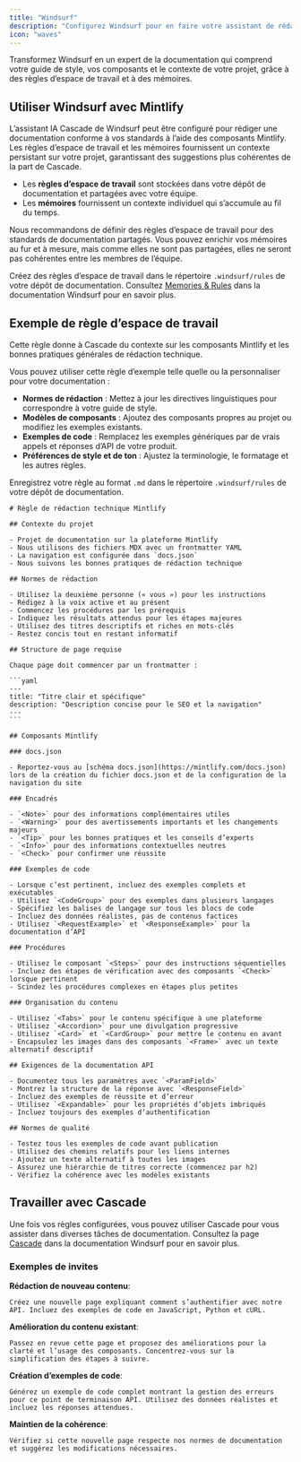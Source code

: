 ```yaml
---
title: "Windsurf"
description: "Configurez Windsurf pour en faire votre assistant de rédaction"
icon: "waves"
---
```


Transformez Windsurf en un expert de la documentation qui comprend votre guide de style, vos composants et le contexte de votre projet, grâce à des règles d’espace de travail et à des mémoires.

## Utiliser Windsurf avec Mintlify

L’assistant IA Cascade de Windsurf peut être configuré pour rédiger une documentation conforme à vos standards à l’aide des composants Mintlify. Les règles d’espace de travail et les mémoires fournissent un contexte persistant sur votre projet, garantissant des suggestions plus cohérentes de la part de Cascade.

* Les **règles d’espace de travail** sont stockées dans votre dépôt de documentation et partagées avec votre équipe.
* Les **mémoires** fournissent un contexte individuel qui s’accumule au fil du temps.

Nous recommandons de définir des règles d’espace de travail pour des standards de documentation partagés. Vous pouvez enrichir vos mémoires au fur et à mesure, mais comme elles ne sont pas partagées, elles ne seront pas cohérentes entre les membres de l’équipe.

Créez des règles d’espace de travail dans le répertoire `.windsurf/rules` de votre dépôt de documentation. Consultez [Memories & Rules](https://docs.windsurf.com/windsurf/cascade/memories) dans la documentation Windsurf pour en savoir plus.

## Exemple de règle d’espace de travail

Cette règle donne à Cascade du contexte sur les composants Mintlify et les bonnes pratiques générales de rédaction technique.

Vous pouvez utiliser cette règle d’exemple telle quelle ou la personnaliser pour votre documentation :

* **Normes de rédaction** : Mettez à jour les directives linguistiques pour correspondre à votre guide de style.
* **Modèles de composants** : Ajoutez des composants propres au projet ou modifiez les exemples existants.
* **Exemples de code** : Remplacez les exemples génériques par de vrais appels et réponses d’API de votre produit.
* **Préférences de style et de ton** : Ajustez la terminologie, le formatage et les autres règles.

Enregistrez votre règle au format `.md` dans le répertoire `.windsurf/rules` de votre dépôt de documentation.

````mdx
# Règle de rédaction technique Mintlify

## Contexte du projet

- Projet de documentation sur la plateforme Mintlify
- Nous utilisons des fichiers MDX avec un frontmatter YAML  
- La navigation est configurée dans `docs.json`
- Nous suivons les bonnes pratiques de rédaction technique

## Normes de rédaction

- Utilisez la deuxième personne (« vous ») pour les instructions
- Rédigez à la voix active et au présent
- Commencez les procédures par les prérequis
- Indiquez les résultats attendus pour les étapes majeures
- Utilisez des titres descriptifs et riches en mots-clés
- Restez concis tout en restant informatif

## Structure de page requise

Chaque page doit commencer par un frontmatter :

```yaml
---
title: "Titre clair et spécifique"
description: "Description concise pour le SEO et la navigation"
---
```

## Composants Mintlify

### docs.json

- Reportez-vous au [schéma docs.json](https://mintlify.com/docs.json) lors de la création du fichier docs.json et de la configuration de la navigation du site

### Encadrés

- `<Note>` pour des informations complémentaires utiles
- `<Warning>` pour des avertissements importants et les changements majeurs
- `<Tip>` pour les bonnes pratiques et les conseils d’experts  
- `<Info>` pour des informations contextuelles neutres
- `<Check>` pour confirmer une réussite

### Exemples de code

- Lorsque c’est pertinent, incluez des exemples complets et exécutables
- Utilisez `<CodeGroup>` pour des exemples dans plusieurs langages
- Spécifiez les balises de langage sur tous les blocs de code
- Incluez des données réalistes, pas de contenus factices
- Utilisez `<RequestExample>` et `<ResponseExample>` pour la documentation d’API

### Procédures

- Utilisez le composant `<Steps>` pour des instructions séquentielles
- Incluez des étapes de vérification avec des composants `<Check>` lorsque pertinent
- Scindez les procédures complexes en étapes plus petites

### Organisation du contenu

- Utilisez `<Tabs>` pour le contenu spécifique à une plateforme
- Utilisez `<Accordion>` pour une divulgation progressive
- Utilisez `<Card>` et `<CardGroup>` pour mettre le contenu en avant
- Encapsulez les images dans des composants `<Frame>` avec un texte alternatif descriptif

## Exigences de la documentation API

- Documentez tous les paramètres avec `<ParamField>`
- Montrez la structure de la réponse avec `<ResponseField>`
- Incluez des exemples de réussite et d’erreur
- Utilisez `<Expandable>` pour les propriétés d’objets imbriqués
- Incluez toujours des exemples d’authentification

## Normes de qualité

- Testez tous les exemples de code avant publication
- Utilisez des chemins relatifs pour les liens internes
- Ajoutez un texte alternatif à toutes les images
- Assurez une hiérarchie de titres correcte (commencez par h2)
- Vérifiez la cohérence avec les modèles existants
````

## Travailler avec Cascade

Une fois vos règles configurées, vous pouvez utiliser Cascade pour vous assister dans diverses tâches de documentation. Consultez la page [Cascade](https://docs.windsurf.com/windsurf/cascade) dans la documentation Windsurf pour en savoir plus.

### Exemples de invites

**Rédaction de nouveau contenu**:
```text wrap
Créez une nouvelle page expliquant comment s’authentifier avec notre API. Incluez des exemples de code en JavaScript, Python et cURL.
```

**Amélioration du contenu existant**:
```text wrap
Passez en revue cette page et proposez des améliorations pour la clarté et l’usage des composants. Concentrez-vous sur la simplification des étapes à suivre.
```

**Création d’exemples de code**:
```text wrap
Générez un exemple de code complet montrant la gestion des erreurs pour ce point de terminaison API. Utilisez des données réalistes et incluez les réponses attendues.
```

**Maintien de la cohérence**:
```text wrap
Vérifiez si cette nouvelle page respecte nos normes de documentation et suggérez les modifications nécessaires.
```